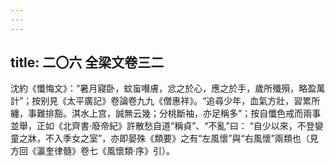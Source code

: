 ```yaml
---
---
---
```

title: 二〇六 全梁文卷三二
---




沈約《懺悔文》：“暑月寢卧，蚊䖟噆膚，忿之於心，應之於手，歲所殲殞，略盈萬計”；按别見《太平廣記》卷論卷九九《僧惠祥》。“追尋少年，血氣方壯，習累所纏，事難排豁。淇水上宫，誠無云幾；分桃斷袖，亦足稱多”；按自懺色戒而兩事並舉，正如《北齊書·廢帝紀》許散愁自道“稱貞”、“不亂”曰： “自少以來，不登孌童之牀，不入季女之室”，亦即晏殊《類要》之有“左風懷”與“右風懷”兩類也（見方回《瀛奎律髓》卷七《風懷類·序》引）。